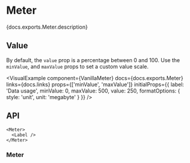 


# Meter

<PageDescription>{docs.exports.Meter.description}</PageDescription>

<ExampleSwitcher>
  <VisualExample
    component={VanillaMeter}
    docs={docs.exports.Meter}
    links={docs.links}
    props={['value', 'formatOptions', 'valueLabel']}
    initialProps={{label: 'Storage', value: 25}}
    controlOptions={{value: {control: 'slider'}}}
    type="vanilla"
    files={["starters/docs/src/Meter.tsx", "starters/docs/src/Meter.css"]} />
  <VisualExample
    component={TailwindMeter}
    docs={docs.exports.Meter}
    links={docs.links}
    props={['value', 'formatOptions', 'valueLabel']}
    initialProps={{label: 'Storage', value: 25}}
    controlOptions={{value: {control: 'slider'}}}
    type="tailwind"
    files={["starters/tailwind/src/Meter.tsx"]} />
</ExampleSwitcher>

## Value

By default, the `value` prop is a percentage between 0 and 100. Use the `minValue`, and `maxValue` props to set a custom value scale.

<VisualExample
  component={VanillaMeter}
  docs={docs.exports.Meter}
  links={docs.links}
  props={['minValue', 'maxValue']}
  initialProps={{
    label: 'Data usage',
    minValue: 0,
    maxValue: 500,
    value: 250,
    formatOptions: {
      style: 'unit',
      unit: 'megabyte'
    }
  }} />

## API

<Anatomy />

```tsx links={{Meter: '#meter'}}
<Meter>
  <Label />
</Meter>
```

### Meter

<PropTable component={docs.exports.Meter} links={docs.links} showDescription />
